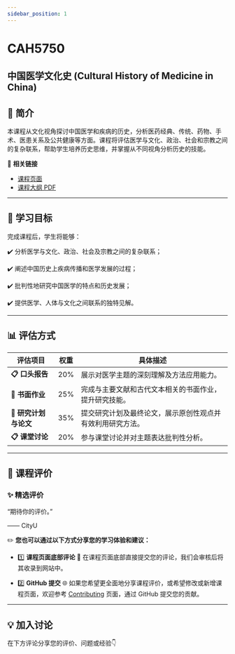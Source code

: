 ```yaml
---
sidebar_position: 1
---
```


# CAH5750
## 中国医学文化史 (Cultural History of Medicine in China)

## **📘 简介**
本课程从文化视角探讨中国医学和疾病的历史，分析医药经典、传统、药物、手术、医患关系及公共健康等方面。课程将评估医学与文化、政治、社会和宗教之间的复杂联系，帮助学生培养历史思维，并掌握从不同视角分析历史的技能。

🔗 **相关链接**
- [课程页面](https://www.cityu.edu.hk/catalogue/pg/202425/course/CAH5750.htm)
- [课程大纲 PDF](https://www.cityu.edu.hk/catalogue/pg/202425/course/CAH5750.pdf)

---

## **🎯 学习目标**

完成课程后，学生将能够：

✔️ 分析医学与文化、政治、社会及宗教之间的复杂联系；

✔️ 阐述中国历史上疾病传播和医学发展的过程；

✔️ 批判性地研究中国医学的特点和历史发展；

✔️ 提供医学、人体与文化之间联系的独特见解。

---

## **📊 评估方式**

| **评估项目**              | **权重** | **具体描述**                                                                                       |
|--------------------------|---------|---------------------------------------------------------------------------------------------------|
| **📋 口头报告**           | 20%     | 展示对医学主题的深刻理解及方法应用能力。                                                               |
| **📂 书面作业**           | 25%     | 完成与主要文献和古代文本相关的书面作业，提升研究技能。                                                     |
| **📂 研究计划与论文**       | 35%     | 提交研究计划及最终论文，展示原创性观点并有效利用研究方法。                                                 |
| **📋 课堂讨论**           | 20%     | 参与课堂讨论并对主题表达批判性分析。                                                                   |

---

## **💬 课程评价**

### ✨ **精选评价**
<div className={commentStyles.commentBox}>
    <p className={commentStyles.commentText}>
        “期待你的评价。”
    </p>
    <p className={commentStyles.commentAuthor}>—— CityU</p>
</div>

✏️ **您也可以通过以下方式分享您的学习体验和建议：**

- 1️⃣ **课程页面底部评论**
💬 在课程页面底部直接提交您的评论，我们会审核后将其收录到网站中。

- 2️⃣ **GitHub 提交**
🌐 如果您希望更全面地分享课程评价，或希望修改或新增课程页面，欢迎参考 [Contributing](https://penjc.github.io/CityU/contributing) 页面，通过 GitHub 提交您的贡献。

---

## **💡 加入讨论**

在下方评论分享您的评价、问题或经验👇
<Utterances />
